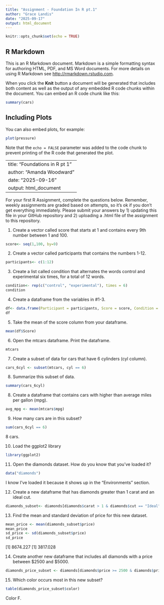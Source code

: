 ```yaml
---
title: "Assignment - Foundation In R pt.1"
author: "Grace Landis"
date: "2025-09-17"
output: html_document
---
```


```r
knitr::opts_chunk$set(echo = TRUE)
```

## R Markdown

This is an R Markdown document. Markdown is a simple formatting syntax for authoring HTML, PDF, and MS Word documents. For more details on using R Markdown see <http://rmarkdown.rstudio.com>.

When you click the **Knit** button a document will be generated that includes both content as well as the output of any embedded R code chunks within the document. You can embed an R code chunk like this:

```r
summary(cars)
```

## Including Plots

You can also embed plots, for example:

```r
plot(pressure)
```

Note that the `echo = FALSE` parameter was added to the code chunk to prevent printing of the R code that generated the plot.

---
title: "Foundations in R pt 1"
author: "Amanda Woodward"
date: "2025-09-16"
output: html_document
---
For your first R Assignment, complete the questions below. Remember, weekly assignments are graded based on attempts, so it's ok if you don't get everything immediately. Please submit your answers by 1) updating this file in your GitHub repository and 2) uploading a .html file of the assignment to this repository. 

1. Create a vector called score that starts at 1 and contains every 9th number between 1 and 100. 
```r
score<- seq(1,100, by=9)
```


2. Create a vector called participants that contains the numbers 1-12.
```r
participants<- c(1:12)
```


3. Create a list called condition that alternates the words control and experimental six times, for a total of 12 words.
```r
condition<- rep(c("control", "experimental"), times = 6)
condition
```

4. Create a dataframe from the variables in #1-3.
```r
df<- data.frame(Participant = participants, Score = score, Condition = condition)
df
```


5. Take the mean of the score column from your dataframe.
```r
mean(df$Score)
```


6. Open the mtcars dataframe. Print the dataframe.  
```r
mtcars
```

7. Create a subset of data for cars that have 6 cylinders (cyl column).
```r
cars_6cyl <- subset(mtcars, cyl == 6)
```


8. Summarize this subset of data. 
```r
summary(cars_6cyl)
```


8. Create a dataframe that contains cars with higher than average miles per gallon (mpg).
```r
avg_mpg <- mean(mtcars$mpg)
```


9. How many cars are in this subset?
```r
sum(cars_6cyl == 6)
```
8 cars.

10. Load the ggplot2 library
```r
library(ggplot2)
```


11. Open the diamonds dataset. How do you know that you've loaded it?
```r
data("diamonds")
```
I know I've loaded it because it shows up in the "Environments" section.

12. Create a new dataframe that has diamonds greater than 1 carat and an ideal cut. 
```r
diamonds_subset<- diamonds[diamonds$carat > 1 & diamonds$cut == "Ideal", ]
```


13. Find the mean and standard deviation of price for this new dataset. 
```r
mean_price <- mean(diamonds_subset$price)
mean_price
sd_price <- sd(diamonds_subset$price)
sd_price
```
[1] 8674.227
[1] 3817.028

14. Create another new dataframe that includes all diamonds with a price between $2500 and $5000. 
```r
diamonds_price_subset <- diamonds[diamonds$price >= 2500 & diamonds$price <= 5000, ]
```


15. Which color occurs most in this new subset? 
```r
table(diamonds_price_subset$color)
```
Color F.
